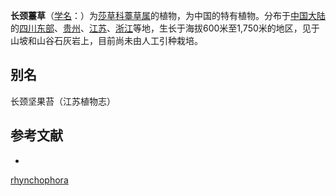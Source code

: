 {{Speciesbox
| name = 长颈薹草
| status = 
| status_system = 
| image =
| genus = Carex
| species = rhynchophora
| authority = Franch.
}}

'''长颈薹草'''（[[学名|学名]]：{{lang|la|''Carex rhynchophora''}}）为[[莎草科|莎草科]][[薹草属|薹草属]]的植物，为中国的特有植物。分布于[[中国大陆|中国大陆]]的[[四川东部|四川东部]]、[[贵州|贵州]]、[[江苏|江苏]]、[[浙江|浙江]]等地，生长于海拔600米至1,750米的地区，见于山坡和山谷石灰岩上，目前尚未由人工引种栽培。

== 别名 ==
长颈坚果苔（江苏植物志）

== 参考文献 ==
<div class="references-small">
* {{cite web| url =http://www.bioinfo.cn/db05/KmzwSpecies.php?action=view&id=6516| title =长颈薹草| work =《中国高等植物数据库全库》| publisher =中国科学院微生物研究所| author =昆明植物研究所| accessdate =2009-02-24| deadurl =yes| archiveurl =https://web.archive.org/web/20160305054704/http://www.bioinfo.cn/db05/KmzwSpecies.php?action=view&id=6516| archivedate =2016-03-05}}
</div>
{{Taxonbar|from=Q15227113}}

{{DEFAULTSORT:Carex rhynchophora}}
[[Category:薹草属|rhynchophora]]


{{Carex-stub}}
